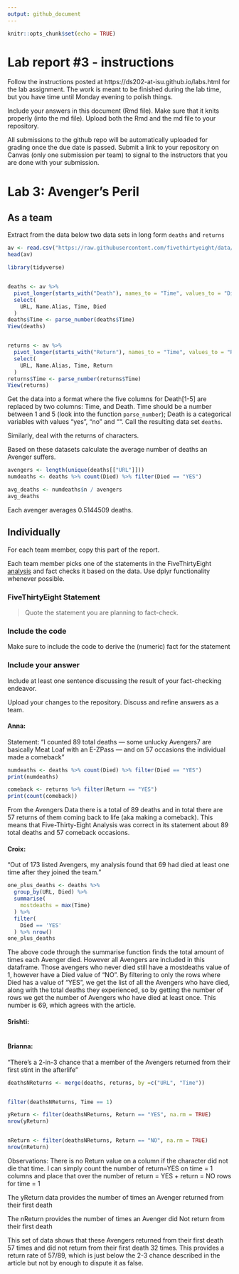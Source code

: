 ```yaml
---
output: github_document
---
```


<!-- README.md is generated from README.Rmd. Please edit the README.Rmd file -->


```r
knitr::opts_chunk$set(echo = TRUE)
```

# Lab report #3 - instructions

Follow the instructions posted at https://ds202-at-isu.github.io/labs.html for the lab assignment. The work is meant to be finished during the lab time, but you have time until Monday evening to polish things.

Include your answers in this document (Rmd file). Make sure that it knits properly (into the md file). Upload both the Rmd and the md file to your repository.  

All submissions to the github repo will be automatically uploaded for grading once the due date is passed.
Submit a link to your repository on Canvas (only one submission per team) to signal to the instructors that you are done with your submission.

# Lab 3: Avenger's Peril

## As a team

Extract from the data below two data sets in long form `deaths` and `returns`

```r
av <- read.csv("https://raw.githubusercontent.com/fivethirtyeight/data/master/avengers/avengers.csv", stringsAsFactors = FALSE)
head(av)

library(tidyverse)


deaths <- av %>%
  pivot_longer(starts_with("Death"), names_to = "Time", values_to = "Died") %>% 
  select(
    URL, Name.Alias, Time, Died
  )
deaths$Time <- parse_number(deaths$Time)
View(deaths)


returns <- av %>%
  pivot_longer(starts_with("Return"), names_to = "Time", values_to = "Return") %>% 
  select(
    URL, Name.Alias, Time, Return
  )
returns$Time <- parse_number(returns$Time)
View(returns)

```

Get the data into a format where the five columns for Death[1-5] are replaced by two columns: Time, and Death. Time should be a number between 1 and 5 (look into the function `parse_number`); Death is a categorical variables with values "yes", "no" and "". Call the resulting data set `deaths`. 

Similarly, deal with the returns of characters.

Based on these datasets calculate the average number of deaths an Avenger suffers. 
```r
avengers <- length(unique(deaths[["URL"]]))
numdeaths <- deaths %>% count(Died) %>% filter(Died == "YES")

avg_deaths <- numdeaths$n / avengers
avg_deaths
```
Each avenger averages 0.5144509 deaths.


## Individually

For each team member, copy this part of the report. 

Each team member picks one of the statements in the FiveThirtyEight [analysis](https://fivethirtyeight.com/features/avengers-death-comics-age-of-ultron/) and fact checks it based on the data. Use dplyr functionality whenever possible.

### FiveThirtyEight Statement

> Quote the statement you are planning to fact-check.

### Include the code

Make sure to include the code to derive the (numeric) fact for the statement

### Include your answer

Include at least one sentence discussing the result of your fact-checking endeavor.

Upload your changes to the repository. Discuss and refine answers as a team.


#### Anna: 
Statement: "I counted 89 total deaths — some unlucky Avengers7 are basically Meat Loaf with an E-ZPass — and on 57 occasions the individual made a comeback"

```R
numdeaths <- deaths %>% count(Died) %>% filter(Died == "YES")
print(numdeaths)

comeback <- returns %>% filter(Return == "YES")
print(count(comeback))

```
From the Avengers Data there is a total of 89 deaths and in total there are 57 returns of them coming back to life (aka making a comeback). This means that Five-Thirty-Eight Analysis was correct in its statement about 89 total deaths and 57 comeback occasions. 






#### Croix: 
"Out of 173 listed Avengers, my analysis found that 69 had died at least one time after they joined the team."
```R
one_plus_deaths <- deaths %>% 
  group_by(URL, Died) %>% 
  summarise(
    mostdeaths = max(Time)
  ) %>% 
  filter(
    Died == 'YES'
  ) %>% nrow()
one_plus_deaths
```
The above code through the summarise function finds the total amount of times each Avenger died. However all Avengers are included in this dataframe. Those avengers who never died still have a mostdeaths value of 1, however have a Died value of "NO". By filtering to only the rows where Died has a value of "YES", we get the list of all the Avengers who have died, along with the total deaths they experienced, so by getting the number of rows we get the number of Avengers who have died at least once. This number is 69, which agrees with the article.



#### Srishti:
```R


```

#### Brianna:
"There’s a 2-in-3 chance that a member of the Avengers returned from their first stint in the afterlife"
```R


deathsNReturns <- merge(deaths, returns, by =c("URL", "Time"))


filter(deathsNReturns, Time == 1)

yReturn <- filter(deathsNReturns, Return == "YES", na.rm = TRUE)
nrow(yReturn)


nReturn <- filter(deathsNReturns, Return == "NO", na.rm = TRUE)
nrow(nReturn)

```
Observations: There is no Return value on a column if the character did not die that time. I can simply count the number of return=YES on time = 1 columns and place that over the number of return = YES + return = NO rows for time =  1

The yReturn data provides the number of times an Avenger returned from their first death

The nReturn provides the number of times an Avenger did Not return from their first death

This set of data shows that these Avengers returned from their first death 57 times and did not return from their first death 32 times. This provides a return rate of 57/89, which is just below the 2-3 chance described in the article but not by enough to dispute it as false.


